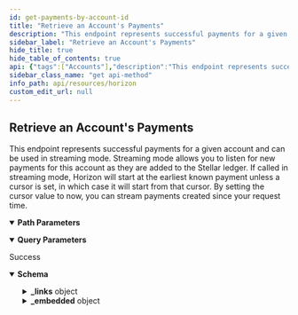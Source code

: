 ```yaml
---
id: get-payments-by-account-id
title: "Retrieve an Account's Payments"
description: "This endpoint represents successful payments for a given account and can be used in streaming mode. Streaming mode allows you to listen for new payments for this account as they are added to the Stellar ledger. If called in streaming mode, Horizon will start at the earliest known payment unless a cursor is set, in which case it will start from that cursor. By setting the cursor value to now, you can stream payments created since your request time."
sidebar_label: "Retrieve an Account's Payments"
hide_title: true
hide_table_of_contents: true
api: {"tags":["Accounts"],"description":"This endpoint represents successful payments for a given account and can be used in streaming mode. Streaming mode allows you to listen for new payments for this account as they are added to the Stellar ledger. If called in streaming mode, Horizon will start at the earliest known payment unless a cursor is set, in which case it will start from that cursor. By setting the cursor value to now, you can stream payments created since your request time.","operationId":"GetPaymentsByAccountId","parameters":[{"name":"account_id","in":"path","required":true,"description":"This account’s public key encoded in a base32 string representation.","schema":{"type":"string","example":"GDMQQNJM4UL7QIA66P7R2PZHMQINWZBM77BEBMHLFXD5JEUAHGJ7R4JZ"}},{"name":"cursor","in":"query","required":false,"description":"A number that points to a specific location in a collection of responses and is pulled from the paging_token value of a record.","schema":{"type":"integer","example":6606617478959105}},{"name":"order","in":"query","required":false,"description":"A designation of the order in which records should appear. Options include asc (ascending) or desc (descending). If this argument isn’t set, it defaults to asc.","schema":{"type":"string","enum":["asc","desc"]}},{"name":"limit","in":"query","required":false,"description":"The maximum number of records returned. The limit can range from 1 to 200 - an upper limit that is hardcoded in Horizon for performance reasons. If this argument isn’t designated, it defaults to 10.","schema":{"type":"integer","example":10}},{"name":"include_failed","in":"query","required":false,"description":"Set to true to include failed operations in results. Options include true and false.","schema":{"type":"boolean","enum":[true,false]}},{"name":"join","in":"query","required":false,"description":"Set to transactions to include the transactions which created each of the operations in the response."}],"x-supports-streaming":true,"responses":{"200":{"description":"Success","content":{"application/json":{"schema":{"allOf":[{"type":"object","properties":{"_links":{"type":"object","properties":{"self":{"type":"object","properties":{"href":{"type":"string","format":"link"},"templated":{"type":"boolean"}},"required":["href"]},"next":{"type":"object","properties":{"href":{"type":"string","format":"link"},"templated":{"type":"boolean"}},"required":["href"]},"prev":{"type":"object","properties":{"href":{"type":"string","format":"link"},"templated":{"type":"boolean"}},"required":["href"]}}}}},{"type":"object","properties":{"_embedded":{"type":"object","properties":{"records":{"type":"array","items":{"type":"object","properties":{"_links":{"type":"object","properties":{"self":{"type":"object","properties":{"href":{"type":"string","format":"link"},"templated":{"type":"boolean"}},"required":["href"]},"transaction":{"type":"object","properties":{"href":{"type":"string","format":"link"},"templated":{"type":"boolean"}},"required":["href"]},"effects":{"type":"object","properties":{"href":{"type":"string","format":"link"},"templated":{"type":"boolean"}},"required":["href"]},"succeeds":{"type":"object","properties":{"href":{"type":"string","format":"link"},"templated":{"type":"boolean"}},"required":["href"]},"precedes":{"type":"object","properties":{"href":{"type":"string","format":"link"},"templated":{"type":"boolean"}},"required":["href"]}},"required":["self","transaction","effects","succeeds","precedes"]},"id":{"type":"string"},"paging_token":{"type":"string"},"transaction_successful":{"type":"boolean"},"source_account":{"type":"string","pattern":"G[A-Z0-9]{55}"},"type":{"type":"string","example":"payment"},"type_i":{"type":"string"},"created_at":{"type":"string"},"transaction_hash":{"type":"string"},"asset_type":{"type":"string"},"asset_code":{"enum":["native","credit_alphanum4","credit_alphanum12"]},"asset_issuer":{"type":"string","pattern":"G[A-Z0-9]{55}"},"from":{"type":"string","pattern":"G[A-Z0-9]{55}"},"to":{"type":"string","pattern":"G[A-Z0-9]{55}"},"amount":{"type":"string"}},"required":["id","paging_token","transaction_successful","source_account","type","type_i","created_at","transaction_hash","asset_type","from","to","amount"]}}}}}}]},"examples":{"RetrieveAnAccountsPayments":{"value":{"_links":{"self":{"href":"https://horizon.stellar.org/accounts/GCNL55IJTH2HX26HLNIGYD2JIQLTBAQL3SVPNZA6PXK7NAVHU423WOTE/payments?cursor=&limit=10&order=asc"},"next":{"href":"https://horizon.stellar.org/accounts/GCNL55IJTH2HX26HLNIGYD2JIQLTBAQL3SVPNZA6PXK7NAVHU423WOTE/payments?cursor=148289273518190684&limit=10&order=asc"},"prev":{"href":"https://horizon.stellar.org/accounts/GCNL55IJTH2HX26HLNIGYD2JIQLTBAQL3SVPNZA6PXK7NAVHU423WOTE/payments?cursor=110694007436259329&limit=10&order=desc"}},"_embedded":{"records":[{"_links":{"self":{"href":"https://horizon.stellar.org/operations/110694007436259329"},"transaction":{"href":"https://horizon.stellar.org/transactions/26c996aa6afb299b6761f2335277196715160ade6aa001a755116448b145d3a7"},"effects":{"href":"https://horizon.stellar.org/operations/110694007436259329/effects"},"succeeds":{"href":"https://horizon.stellar.org/effects?order=desc&cursor=110694007436259329"},"precedes":{"href":"https://horizon.stellar.org/effects?order=asc&cursor=110694007436259329"}},"id":"110694007436259329","paging_token":"110694007436259329","transaction_successful":true,"source_account":"GB44UMO65PK5NWMRP4S2OSZA5BD4ACOW5KQ6TWLLO2MP7S7N5MJ2MJVI","type":"create_account","type_i":0,"created_at":"2019-09-11T13:16:44Z","transaction_hash":"26c996aa6afb299b6761f2335277196715160ade6aa001a755116448b145d3a7","starting_balance":"1.0000000","funder":"GB44UMO65PK5NWMRP4S2OSZA5BD4ACOW5KQ6TWLLO2MP7S7N5MJ2MJVI","account":"GCNL55IJTH2HX26HLNIGYD2JIQLTBAQL3SVPNZA6PXK7NAVHU423WOTE"},{"_links":{"self":{"href":"https://horizon.stellar.org/operations/110694007436259330"},"transaction":{"href":"https://horizon.stellar.org/transactions/26c996aa6afb299b6761f2335277196715160ade6aa001a755116448b145d3a7"},"effects":{"href":"https://horizon.stellar.org/operations/110694007436259330/effects"},"succeeds":{"href":"https://horizon.stellar.org/effects?order=desc&cursor=110694007436259330"},"precedes":{"href":"https://horizon.stellar.org/effects?order=asc&cursor=110694007436259330"}},"id":"110694007436259330","paging_token":"110694007436259330","transaction_successful":true,"source_account":"GB44UMO65PK5NWMRP4S2OSZA5BD4ACOW5KQ6TWLLO2MP7S7N5MJ2MJVI","type":"account_merge","type_i":8,"created_at":"2019-09-11T13:16:44Z","transaction_hash":"26c996aa6afb299b6761f2335277196715160ade6aa001a755116448b145d3a7","account":"GB44UMO65PK5NWMRP4S2OSZA5BD4ACOW5KQ6TWLLO2MP7S7N5MJ2MJVI","into":"GCNL55IJTH2HX26HLNIGYD2JIQLTBAQL3SVPNZA6PXK7NAVHU423WOTE"},{"_links":{"self":{"href":"https://horizon.stellar.org/operations/115354197276323841"},"transaction":{"href":"https://horizon.stellar.org/transactions/c09d4cee993d60d73c80f036666966738a26b8f3b25d7275b93fd995505b5e5b"},"effects":{"href":"https://horizon.stellar.org/operations/115354197276323841/effects"},"succeeds":{"href":"https://horizon.stellar.org/effects?order=desc&cursor=115354197276323841"},"precedes":{"href":"https://horizon.stellar.org/effects?order=asc&cursor=115354197276323841"}},"id":"115354197276323841","paging_token":"115354197276323841","transaction_successful":true,"source_account":"GDV4KECLSZLKRVH4ZTWVAS4I3W2LPAPV66ADFFUZKGIVOTK6GMKGJT53","type":"payment","type_i":1,"created_at":"2019-11-18T19:59:40Z","transaction_hash":"c09d4cee993d60d73c80f036666966738a26b8f3b25d7275b93fd995505b5e5b","asset_type":"native","from":"GDV4KECLSZLKRVH4ZTWVAS4I3W2LPAPV66ADFFUZKGIVOTK6GMKGJT53","to":"GCNL55IJTH2HX26HLNIGYD2JIQLTBAQL3SVPNZA6PXK7NAVHU423WOTE","amount":"688.4065454"},{"_links":{"self":{"href":"https://horizon.stellar.org/operations/117356420835532801"},"transaction":{"href":"https://horizon.stellar.org/transactions/c25dd84798076ee8ea126c78407d61c7e8f3efdf8739274f56b07a7029500b00"},"effects":{"href":"https://horizon.stellar.org/operations/117356420835532801/effects"},"succeeds":{"href":"https://horizon.stellar.org/effects?order=desc&cursor=117356420835532801"},"precedes":{"href":"https://horizon.stellar.org/effects?order=asc&cursor=117356420835532801"}},"id":"117356420835532801","paging_token":"117356420835532801","transaction_successful":true,"source_account":"GDV4KECLSZLKRVH4ZTWVAS4I3W2LPAPV66ADFFUZKGIVOTK6GMKGJT53","type":"payment","type_i":1,"created_at":"2019-12-18T08:23:35Z","transaction_hash":"c25dd84798076ee8ea126c78407d61c7e8f3efdf8739274f56b07a7029500b00","asset_type":"native","from":"GDV4KECLSZLKRVH4ZTWVAS4I3W2LPAPV66ADFFUZKGIVOTK6GMKGJT53","to":"GCNL55IJTH2HX26HLNIGYD2JIQLTBAQL3SVPNZA6PXK7NAVHU423WOTE","amount":"355.3887598"},{"_links":{"self":{"href":"https://horizon.stellar.org/operations/119400713599217665"},"transaction":{"href":"https://horizon.stellar.org/transactions/b9d7c534b5fa168570a5bffe0f2089de150d00bf8cbd19ec93e897c565958f3f"},"effects":{"href":"https://horizon.stellar.org/operations/119400713599217665/effects"},"succeeds":{"href":"https://horizon.stellar.org/effects?order=desc&cursor=119400713599217665"},"precedes":{"href":"https://horizon.stellar.org/effects?order=asc&cursor=119400713599217665"}},"id":"119400713599217665","paging_token":"119400713599217665","transaction_successful":true,"source_account":"GCNL55IJTH2HX26HLNIGYD2JIQLTBAQL3SVPNZA6PXK7NAVHU423WOTE","type":"payment","type_i":1,"created_at":"2020-01-17T20:32:38Z","transaction_hash":"b9d7c534b5fa168570a5bffe0f2089de150d00bf8cbd19ec93e897c565958f3f","asset_type":"credit_alphanum4","asset_code":"USD","asset_issuer":"GDUKMGUGDZQK6YHYA5Z6AY2G4XDSZPSZ3SW5UN3ARVMO6QSRDWP5YLEX","from":"GCNL55IJTH2HX26HLNIGYD2JIQLTBAQL3SVPNZA6PXK7NAVHU423WOTE","to":"GASWJWFRYE55KC7MGANZMMRBK5NPXT3HMPDQ6SEXZN6ZPWYXVVYBFRTE","amount":"84.9410878"},{"_links":{"self":{"href":"https://horizon.stellar.org/operations/147350483860869151"},"transaction":{"href":"https://horizon.stellar.org/transactions/b53cd1d3a95ad2fd7141b3b800e8cd3af1658d2d72b2274d1bd116cf0e58f193"},"effects":{"href":"https://horizon.stellar.org/operations/147350483860869151/effects"},"succeeds":{"href":"https://horizon.stellar.org/effects?order=desc&cursor=147350483860869151"},"precedes":{"href":"https://horizon.stellar.org/effects?order=asc&cursor=147350483860869151"}},"id":"147350483860869151","paging_token":"147350483860869151","transaction_successful":true,"source_account":"GBDSJHAGNQDL2WZ5LBRSIVI6MUHJO6CLKF5XFVUK7GMPUQ4NBLSYVAHX","type":"payment","type_i":1,"created_at":"2021-03-06T19:27:33Z","transaction_hash":"b53cd1d3a95ad2fd7141b3b800e8cd3af1658d2d72b2274d1bd116cf0e58f193","asset_type":"native","from":"GBDSJHAGNQDL2WZ5LBRSIVI6MUHJO6CLKF5XFVUK7GMPUQ4NBLSYVAHX","to":"GCNL55IJTH2HX26HLNIGYD2JIQLTBAQL3SVPNZA6PXK7NAVHU423WOTE","amount":"0.0000001"},{"_links":{"self":{"href":"https://horizon.stellar.org/operations/147354181828010015"},"transaction":{"href":"https://horizon.stellar.org/transactions/1be9f5f3dcd28c4fa70f5f5ed79d7332da14741e55a5abe4132d4c04da7b6f1e"},"effects":{"href":"https://horizon.stellar.org/operations/147354181828010015/effects"},"succeeds":{"href":"https://horizon.stellar.org/effects?order=desc&cursor=147354181828010015"},"precedes":{"href":"https://horizon.stellar.org/effects?order=asc&cursor=147354181828010015"}},"id":"147354181828010015","paging_token":"147354181828010015","transaction_successful":true,"source_account":"GCVZ5PHDFGUV6YXN7I735RE5AJSFOOWPT4A2WHCGTGXOQ6KVWM3TYEQC","type":"payment","type_i":1,"created_at":"2021-03-06T20:49:34Z","transaction_hash":"1be9f5f3dcd28c4fa70f5f5ed79d7332da14741e55a5abe4132d4c04da7b6f1e","asset_type":"native","from":"GCVZ5PHDFGUV6YXN7I735RE5AJSFOOWPT4A2WHCGTGXOQ6KVWM3TYEQC","to":"GCNL55IJTH2HX26HLNIGYD2JIQLTBAQL3SVPNZA6PXK7NAVHU423WOTE","amount":"0.0000001"},{"_links":{"self":{"href":"https://horizon.stellar.org/operations/147355590577238047"},"transaction":{"href":"https://horizon.stellar.org/transactions/ba6bca6dce0c01d9d9cebcc79466c986b18a8cb3b67030f6424b6563778ab947"},"effects":{"href":"https://horizon.stellar.org/operations/147355590577238047/effects"},"succeeds":{"href":"https://horizon.stellar.org/effects?order=desc&cursor=147355590577238047"},"precedes":{"href":"https://horizon.stellar.org/effects?order=asc&cursor=147355590577238047"}},"id":"147355590577238047","paging_token":"147355590577238047","transaction_successful":true,"source_account":"GBDSJHAGNQDL2WZ5LBRSIVI6MUHJO6CLKF5XFVUK7GMPUQ4NBLSYVAHX","type":"payment","type_i":1,"created_at":"2021-03-06T21:19:49Z","transaction_hash":"ba6bca6dce0c01d9d9cebcc79466c986b18a8cb3b67030f6424b6563778ab947","asset_type":"native","from":"GBDSJHAGNQDL2WZ5LBRSIVI6MUHJO6CLKF5XFVUK7GMPUQ4NBLSYVAHX","to":"GCNL55IJTH2HX26HLNIGYD2JIQLTBAQL3SVPNZA6PXK7NAVHU423WOTE","amount":"0.0000001"},{"_links":{"self":{"href":"https://horizon.stellar.org/operations/148286782436462682"},"transaction":{"href":"https://horizon.stellar.org/transactions/74afe177a6ecf466899bbdbd339a796e1995a3c8c4084c556849a702759bb7c1"},"effects":{"href":"https://horizon.stellar.org/operations/148286782436462682/effects"},"succeeds":{"href":"https://horizon.stellar.org/effects?order=desc&cursor=148286782436462682"},"precedes":{"href":"https://horizon.stellar.org/effects?order=asc&cursor=148286782436462682"}},"id":"148286782436462682","paging_token":"148286782436462682","transaction_successful":true,"source_account":"GDAXCWDQAYP2VC2UR2KRLVD7JQYIYMQ7BGFY647BCG4CFANT7JYNSO4S","type":"payment","type_i":1,"created_at":"2021-03-20T12:48:24Z","transaction_hash":"74afe177a6ecf466899bbdbd339a796e1995a3c8c4084c556849a702759bb7c1","asset_type":"native","from":"GDAXCWDQAYP2VC2UR2KRLVD7JQYIYMQ7BGFY647BCG4CFANT7JYNSO4S","to":"GCNL55IJTH2HX26HLNIGYD2JIQLTBAQL3SVPNZA6PXK7NAVHU423WOTE","amount":"0.0000001"},{"_links":{"self":{"href":"https://horizon.stellar.org/operations/148289273518190684"},"transaction":{"href":"https://horizon.stellar.org/transactions/de50646ece611a9fbd2b222b910f020f94e654064d64fd54f50358d3d13e7f49"},"effects":{"href":"https://horizon.stellar.org/operations/148289273518190684/effects"},"succeeds":{"href":"https://horizon.stellar.org/effects?order=desc&cursor=148289273518190684"},"precedes":{"href":"https://horizon.stellar.org/effects?order=asc&cursor=148289273518190684"}},"id":"148289273518190684","paging_token":"148289273518190684","transaction_successful":true,"source_account":"GC2LS7Z564TGWRVCIHTSEIZBO5WUZSNR2MA544FE4JPXMAUMDQI2JR6N","type":"payment","type_i":1,"created_at":"2021-03-20T13:42:07Z","transaction_hash":"de50646ece611a9fbd2b222b910f020f94e654064d64fd54f50358d3d13e7f49","asset_type":"native","from":"GC2LS7Z564TGWRVCIHTSEIZBO5WUZSNR2MA544FE4JPXMAUMDQI2JR6N","to":"GCNL55IJTH2HX26HLNIGYD2JIQLTBAQL3SVPNZA6PXK7NAVHU423WOTE","amount":"0.0000001"}]}}}}}}}},"method":"get","path":"/accounts/{account_id}/payments","servers":[{"url":"https://horizon.stellar.org","description":"The main network"},{"url":"https://horizon-testnet.stellar.org","description":"The test network"}],"info":{"title":"Horizon","version":"0.0.1"},"postman":{"name":"Retrieve an Account's Payments","description":{"content":"This endpoint represents successful payments for a given account and can be used in streaming mode. Streaming mode allows you to listen for new payments for this account as they are added to the Stellar ledger. If called in streaming mode, Horizon will start at the earliest known payment unless a cursor is set, in which case it will start from that cursor. By setting the cursor value to now, you can stream payments created since your request time.","type":"text/plain"},"url":{"path":["accounts",":account_id","payments"],"host":["{{baseUrl}}"],"query":[{"disabled":false,"description":{"content":"A number that points to a specific location in a collection of responses and is pulled from the paging_token value of a record.","type":"text/plain"},"key":"cursor","value":""},{"disabled":false,"description":{"content":"A designation of the order in which records should appear. Options include asc (ascending) or desc (descending). If this argument isn’t set, it defaults to asc.","type":"text/plain"},"key":"order","value":""},{"disabled":false,"description":{"content":"The maximum number of records returned. The limit can range from 1 to 200 - an upper limit that is hardcoded in Horizon for performance reasons. If this argument isn’t designated, it defaults to 10.","type":"text/plain"},"key":"limit","value":""},{"disabled":false,"description":{"content":"Set to true to include failed operations in results. Options include true and false.","type":"text/plain"},"key":"include_failed","value":""},{"description":{"content":"Set to transactions to include the transactions which created each of the operations in the response.","type":"text/plain"},"key":"join","value":""}],"variable":[{"disabled":false,"description":{"content":"(Required) This account’s public key encoded in a base32 string representation.","type":"text/plain"},"type":"any","value":"","key":"account_id"}]},"header":[{"key":"Accept","value":"application/json"}],"method":"GET"}}
sidebar_class_name: "get api-method"
info_path: api/resources/horizon
custom_edit_url: null
---
```



## Retrieve an Account's Payments



This endpoint represents successful payments for a given account and can be used in streaming mode. Streaming mode allows you to listen for new payments for this account as they are added to the Stellar ledger. If called in streaming mode, Horizon will start at the earliest known payment unless a cursor is set, in which case it will start from that cursor. By setting the cursor value to now, you can stream payments created since your request time.

<details style={{"marginBottom":"1rem"}} data-collapsed={false} open={true}><summary style={{}}><strong>Path Parameters</strong></summary><div><ul><ParamsItem className={"paramsItem"} param={{"name":"account_id","in":"path","required":true,"description":"This account’s public key encoded in a base32 string representation.","schema":{"type":"string","example":"GDMQQNJM4UL7QIA66P7R2PZHMQINWZBM77BEBMHLFXD5JEUAHGJ7R4JZ"}}}></ParamsItem></ul></div></details><details style={{"marginBottom":"1rem"}} data-collapsed={false} open={true}><summary style={{}}><strong>Query Parameters</strong></summary><div><ul><ParamsItem className={"paramsItem"} param={{"name":"cursor","in":"query","required":false,"description":"A number that points to a specific location in a collection of responses and is pulled from the paging_token value of a record.","schema":{"type":"integer","example":6606617478959105}}}></ParamsItem><ParamsItem className={"paramsItem"} param={{"name":"order","in":"query","required":false,"description":"A designation of the order in which records should appear. Options include asc (ascending) or desc (descending). If this argument isn’t set, it defaults to asc.","schema":{"type":"string","enum":["asc","desc"]}}}></ParamsItem><ParamsItem className={"paramsItem"} param={{"name":"limit","in":"query","required":false,"description":"The maximum number of records returned. The limit can range from 1 to 200 - an upper limit that is hardcoded in Horizon for performance reasons. If this argument isn’t designated, it defaults to 10.","schema":{"type":"integer","example":10}}}></ParamsItem><ParamsItem className={"paramsItem"} param={{"name":"include_failed","in":"query","required":false,"description":"Set to true to include failed operations in results. Options include true and false.","schema":{"type":"boolean","enum":[true,false]}}}></ParamsItem><ParamsItem className={"paramsItem"} param={{"name":"join","in":"query","required":false,"description":"Set to transactions to include the transactions which created each of the operations in the response."}}></ParamsItem></ul></div></details><div><ApiTabs><TabItem label={"200"} value={"200"}><div>

Success

</div><div><MimeTabs schemaType={"response"}><TabItem label={"application/json"} value={"application/json"}><SchemaTabs><TabItem label={"Schema"} value={"Schema"}><details style={{}} data-collapsed={false} open={true}><summary style={{"textAlign":"left"}}><strong>Schema</strong></summary><div style={{"textAlign":"left","marginLeft":"1rem"}}></div><ul style={{"marginLeft":"1rem"}}><SchemaItem collapsible={true} className={"schemaItem"}><details style={{}}><summary style={{}}><strong>_links</strong><span style={{"opacity":"0.6"}}> object</span></summary><div style={{"marginLeft":"1rem"}}><SchemaItem collapsible={true} className={"schemaItem"}><details style={{}}><summary style={{}}><strong>self</strong><span style={{"opacity":"0.6"}}> object</span></summary><div style={{"marginLeft":"1rem"}}><SchemaItem collapsible={false} name={"href"} required={false} schemaName={"link"} qualifierMessage={undefined} schema={{"type":"string","format":"link"}}></SchemaItem><SchemaItem collapsible={false} name={"templated"} required={false} schemaName={"boolean"} qualifierMessage={undefined} schema={{"type":"boolean"}}></SchemaItem></div></details></SchemaItem><SchemaItem collapsible={true} className={"schemaItem"}><details style={{}}><summary style={{}}><strong>next</strong><span style={{"opacity":"0.6"}}> object</span></summary><div style={{"marginLeft":"1rem"}}><SchemaItem collapsible={false} name={"href"} required={false} schemaName={"link"} qualifierMessage={undefined} schema={{"type":"string","format":"link"}}></SchemaItem><SchemaItem collapsible={false} name={"templated"} required={false} schemaName={"boolean"} qualifierMessage={undefined} schema={{"type":"boolean"}}></SchemaItem></div></details></SchemaItem><SchemaItem collapsible={true} className={"schemaItem"}><details style={{}}><summary style={{}}><strong>prev</strong><span style={{"opacity":"0.6"}}> object</span></summary><div style={{"marginLeft":"1rem"}}><SchemaItem collapsible={false} name={"href"} required={false} schemaName={"link"} qualifierMessage={undefined} schema={{"type":"string","format":"link"}}></SchemaItem><SchemaItem collapsible={false} name={"templated"} required={false} schemaName={"boolean"} qualifierMessage={undefined} schema={{"type":"boolean"}}></SchemaItem></div></details></SchemaItem></div></details></SchemaItem><SchemaItem collapsible={true} className={"schemaItem"}><details style={{}}><summary style={{}}><strong>_embedded</strong><span style={{"opacity":"0.6"}}> object</span></summary><div style={{"marginLeft":"1rem"}}><SchemaItem collapsible={true} className={"schemaItem"}><details style={{}}><summary style={{}}><strong>records</strong><span style={{"opacity":"0.6"}}> object[]</span></summary><div style={{"marginLeft":"1rem"}}><li><div style={{"fontSize":"var(--ifm-code-font-size)","opacity":"0.6","marginLeft":"-.5rem","paddingBottom":".5rem"}}>Array [</div></li><SchemaItem collapsible={true} className={"schemaItem"}><details style={{}}><summary style={{}}><strong>_links</strong><span style={{"opacity":"0.6"}}> object</span></summary><div style={{"marginLeft":"1rem"}}><SchemaItem collapsible={true} className={"schemaItem"}><details style={{}}><summary style={{}}><strong>self</strong><span style={{"opacity":"0.6"}}> object</span></summary><div style={{"marginLeft":"1rem"}}><SchemaItem collapsible={false} name={"href"} required={false} schemaName={"link"} qualifierMessage={undefined} schema={{"type":"string","format":"link"}}></SchemaItem><SchemaItem collapsible={false} name={"templated"} required={false} schemaName={"boolean"} qualifierMessage={undefined} schema={{"type":"boolean"}}></SchemaItem></div></details></SchemaItem><SchemaItem collapsible={true} className={"schemaItem"}><details style={{}}><summary style={{}}><strong>transaction</strong><span style={{"opacity":"0.6"}}> object</span></summary><div style={{"marginLeft":"1rem"}}><SchemaItem collapsible={false} name={"href"} required={false} schemaName={"link"} qualifierMessage={undefined} schema={{"type":"string","format":"link"}}></SchemaItem><SchemaItem collapsible={false} name={"templated"} required={false} schemaName={"boolean"} qualifierMessage={undefined} schema={{"type":"boolean"}}></SchemaItem></div></details></SchemaItem><SchemaItem collapsible={true} className={"schemaItem"}><details style={{}}><summary style={{}}><strong>effects</strong><span style={{"opacity":"0.6"}}> object</span></summary><div style={{"marginLeft":"1rem"}}><SchemaItem collapsible={false} name={"href"} required={false} schemaName={"link"} qualifierMessage={undefined} schema={{"type":"string","format":"link"}}></SchemaItem><SchemaItem collapsible={false} name={"templated"} required={false} schemaName={"boolean"} qualifierMessage={undefined} schema={{"type":"boolean"}}></SchemaItem></div></details></SchemaItem><SchemaItem collapsible={true} className={"schemaItem"}><details style={{}}><summary style={{}}><strong>succeeds</strong><span style={{"opacity":"0.6"}}> object</span></summary><div style={{"marginLeft":"1rem"}}><SchemaItem collapsible={false} name={"href"} required={false} schemaName={"link"} qualifierMessage={undefined} schema={{"type":"string","format":"link"}}></SchemaItem><SchemaItem collapsible={false} name={"templated"} required={false} schemaName={"boolean"} qualifierMessage={undefined} schema={{"type":"boolean"}}></SchemaItem></div></details></SchemaItem><SchemaItem collapsible={true} className={"schemaItem"}><details style={{}}><summary style={{}}><strong>precedes</strong><span style={{"opacity":"0.6"}}> object</span></summary><div style={{"marginLeft":"1rem"}}><SchemaItem collapsible={false} name={"href"} required={false} schemaName={"link"} qualifierMessage={undefined} schema={{"type":"string","format":"link"}}></SchemaItem><SchemaItem collapsible={false} name={"templated"} required={false} schemaName={"boolean"} qualifierMessage={undefined} schema={{"type":"boolean"}}></SchemaItem></div></details></SchemaItem></div></details></SchemaItem><SchemaItem collapsible={false} name={"id"} required={false} schemaName={"string"} qualifierMessage={undefined} schema={{"type":"string"}}></SchemaItem><SchemaItem collapsible={false} name={"paging_token"} required={false} schemaName={"string"} qualifierMessage={undefined} schema={{"type":"string"}}></SchemaItem><SchemaItem collapsible={false} name={"transaction_successful"} required={false} schemaName={"boolean"} qualifierMessage={undefined} schema={{"type":"boolean"}}></SchemaItem><SchemaItem collapsible={false} name={"source_account"} required={false} schemaName={"string"} qualifierMessage={"**Possible values:** Value must match regular expression `G[A-Z0-9]{55}`"} schema={{"type":"string","pattern":"G[A-Z0-9]{55}"}}></SchemaItem><SchemaItem collapsible={false} name={"type"} required={false} schemaName={"string"} qualifierMessage={undefined} schema={{"type":"string","example":"payment"}}></SchemaItem><SchemaItem collapsible={false} name={"type_i"} required={false} schemaName={"string"} qualifierMessage={undefined} schema={{"type":"string"}}></SchemaItem><SchemaItem collapsible={false} name={"created_at"} required={false} schemaName={"string"} qualifierMessage={undefined} schema={{"type":"string"}}></SchemaItem><SchemaItem collapsible={false} name={"transaction_hash"} required={false} schemaName={"string"} qualifierMessage={undefined} schema={{"type":"string"}}></SchemaItem><SchemaItem collapsible={false} name={"asset_type"} required={false} schemaName={"string"} qualifierMessage={undefined} schema={{"type":"string"}}></SchemaItem><SchemaItem collapsible={false} name={"asset_code"} required={false} schemaName={""} qualifierMessage={"**Possible values:** [`native`, `credit_alphanum4`, `credit_alphanum12`]"} schema={{"enum":["native","credit_alphanum4","credit_alphanum12"]}}></SchemaItem><SchemaItem collapsible={false} name={"asset_issuer"} required={false} schemaName={"string"} qualifierMessage={"**Possible values:** Value must match regular expression `G[A-Z0-9]{55}`"} schema={{"type":"string","pattern":"G[A-Z0-9]{55}"}}></SchemaItem><SchemaItem collapsible={false} name={"from"} required={false} schemaName={"string"} qualifierMessage={"**Possible values:** Value must match regular expression `G[A-Z0-9]{55}`"} schema={{"type":"string","pattern":"G[A-Z0-9]{55}"}}></SchemaItem><SchemaItem collapsible={false} name={"to"} required={false} schemaName={"string"} qualifierMessage={"**Possible values:** Value must match regular expression `G[A-Z0-9]{55}`"} schema={{"type":"string","pattern":"G[A-Z0-9]{55}"}}></SchemaItem><SchemaItem collapsible={false} name={"amount"} required={false} schemaName={"string"} qualifierMessage={undefined} schema={{"type":"string"}}></SchemaItem><li><div style={{"fontSize":"var(--ifm-code-font-size)","opacity":"0.6","marginLeft":"-.5rem"}}>]</div></li></div></details></SchemaItem></div></details></SchemaItem></ul></details></TabItem><TabItem label={"Example (from schema)"} value={"Example (from schema)"}><ResponseSamples responseExample={"{\n  \"_links\": {\n    \"self\": {\n      \"href\": \"string\",\n      \"templated\": true\n    },\n    \"next\": {\n      \"href\": \"string\",\n      \"templated\": true\n    },\n    \"prev\": {\n      \"href\": \"string\",\n      \"templated\": true\n    }\n  },\n  \"_embedded\": {\n    \"records\": [\n      {\n        \"_links\": {\n          \"self\": {\n            \"href\": \"string\",\n            \"templated\": true\n          },\n          \"transaction\": {\n            \"href\": \"string\",\n            \"templated\": true\n          },\n          \"effects\": {\n            \"href\": \"string\",\n            \"templated\": true\n          },\n          \"succeeds\": {\n            \"href\": \"string\",\n            \"templated\": true\n          },\n          \"precedes\": {\n            \"href\": \"string\",\n            \"templated\": true\n          }\n        },\n        \"id\": \"string\",\n        \"paging_token\": \"string\",\n        \"transaction_successful\": true,\n        \"source_account\": \"string\",\n        \"type\": \"payment\",\n        \"type_i\": \"string\",\n        \"created_at\": \"string\",\n        \"transaction_hash\": \"string\",\n        \"asset_type\": \"string\",\n        \"asset_issuer\": \"string\",\n        \"from\": \"string\",\n        \"to\": \"string\",\n        \"amount\": \"string\"\n      }\n    ]\n  }\n}"} language={"json"}></ResponseSamples></TabItem><TabItem label={"RetrieveAnAccountsPayments"} value={"RetrieveAnAccountsPayments"}><ResponseSamples responseExample={"{\n  \"_links\": {\n    \"self\": {\n      \"href\": \"https://horizon.stellar.org/accounts/GCNL55IJTH2HX26HLNIGYD2JIQLTBAQL3SVPNZA6PXK7NAVHU423WOTE/payments?cursor=&limit=10&order=asc\"\n    },\n    \"next\": {\n      \"href\": \"https://horizon.stellar.org/accounts/GCNL55IJTH2HX26HLNIGYD2JIQLTBAQL3SVPNZA6PXK7NAVHU423WOTE/payments?cursor=148289273518190684&limit=10&order=asc\"\n    },\n    \"prev\": {\n      \"href\": \"https://horizon.stellar.org/accounts/GCNL55IJTH2HX26HLNIGYD2JIQLTBAQL3SVPNZA6PXK7NAVHU423WOTE/payments?cursor=110694007436259329&limit=10&order=desc\"\n    }\n  },\n  \"_embedded\": {\n    \"records\": [\n      {\n        \"_links\": {\n          \"self\": {\n            \"href\": \"https://horizon.stellar.org/operations/110694007436259329\"\n          },\n          \"transaction\": {\n            \"href\": \"https://horizon.stellar.org/transactions/26c996aa6afb299b6761f2335277196715160ade6aa001a755116448b145d3a7\"\n          },\n          \"effects\": {\n            \"href\": \"https://horizon.stellar.org/operations/110694007436259329/effects\"\n          },\n          \"succeeds\": {\n            \"href\": \"https://horizon.stellar.org/effects?order=desc&cursor=110694007436259329\"\n          },\n          \"precedes\": {\n            \"href\": \"https://horizon.stellar.org/effects?order=asc&cursor=110694007436259329\"\n          }\n        },\n        \"id\": \"110694007436259329\",\n        \"paging_token\": \"110694007436259329\",\n        \"transaction_successful\": true,\n        \"source_account\": \"GB44UMO65PK5NWMRP4S2OSZA5BD4ACOW5KQ6TWLLO2MP7S7N5MJ2MJVI\",\n        \"type\": \"create_account\",\n        \"type_i\": 0,\n        \"created_at\": \"2019-09-11T13:16:44Z\",\n        \"transaction_hash\": \"26c996aa6afb299b6761f2335277196715160ade6aa001a755116448b145d3a7\",\n        \"starting_balance\": \"1.0000000\",\n        \"funder\": \"GB44UMO65PK5NWMRP4S2OSZA5BD4ACOW5KQ6TWLLO2MP7S7N5MJ2MJVI\",\n        \"account\": \"GCNL55IJTH2HX26HLNIGYD2JIQLTBAQL3SVPNZA6PXK7NAVHU423WOTE\"\n      },\n      {\n        \"_links\": {\n          \"self\": {\n            \"href\": \"https://horizon.stellar.org/operations/110694007436259330\"\n          },\n          \"transaction\": {\n            \"href\": \"https://horizon.stellar.org/transactions/26c996aa6afb299b6761f2335277196715160ade6aa001a755116448b145d3a7\"\n          },\n          \"effects\": {\n            \"href\": \"https://horizon.stellar.org/operations/110694007436259330/effects\"\n          },\n          \"succeeds\": {\n            \"href\": \"https://horizon.stellar.org/effects?order=desc&cursor=110694007436259330\"\n          },\n          \"precedes\": {\n            \"href\": \"https://horizon.stellar.org/effects?order=asc&cursor=110694007436259330\"\n          }\n        },\n        \"id\": \"110694007436259330\",\n        \"paging_token\": \"110694007436259330\",\n        \"transaction_successful\": true,\n        \"source_account\": \"GB44UMO65PK5NWMRP4S2OSZA5BD4ACOW5KQ6TWLLO2MP7S7N5MJ2MJVI\",\n        \"type\": \"account_merge\",\n        \"type_i\": 8,\n        \"created_at\": \"2019-09-11T13:16:44Z\",\n        \"transaction_hash\": \"26c996aa6afb299b6761f2335277196715160ade6aa001a755116448b145d3a7\",\n        \"account\": \"GB44UMO65PK5NWMRP4S2OSZA5BD4ACOW5KQ6TWLLO2MP7S7N5MJ2MJVI\",\n        \"into\": \"GCNL55IJTH2HX26HLNIGYD2JIQLTBAQL3SVPNZA6PXK7NAVHU423WOTE\"\n      },\n      {\n        \"_links\": {\n          \"self\": {\n            \"href\": \"https://horizon.stellar.org/operations/115354197276323841\"\n          },\n          \"transaction\": {\n            \"href\": \"https://horizon.stellar.org/transactions/c09d4cee993d60d73c80f036666966738a26b8f3b25d7275b93fd995505b5e5b\"\n          },\n          \"effects\": {\n            \"href\": \"https://horizon.stellar.org/operations/115354197276323841/effects\"\n          },\n          \"succeeds\": {\n            \"href\": \"https://horizon.stellar.org/effects?order=desc&cursor=115354197276323841\"\n          },\n          \"precedes\": {\n            \"href\": \"https://horizon.stellar.org/effects?order=asc&cursor=115354197276323841\"\n          }\n        },\n        \"id\": \"115354197276323841\",\n        \"paging_token\": \"115354197276323841\",\n        \"transaction_successful\": true,\n        \"source_account\": \"GDV4KECLSZLKRVH4ZTWVAS4I3W2LPAPV66ADFFUZKGIVOTK6GMKGJT53\",\n        \"type\": \"payment\",\n        \"type_i\": 1,\n        \"created_at\": \"2019-11-18T19:59:40Z\",\n        \"transaction_hash\": \"c09d4cee993d60d73c80f036666966738a26b8f3b25d7275b93fd995505b5e5b\",\n        \"asset_type\": \"native\",\n        \"from\": \"GDV4KECLSZLKRVH4ZTWVAS4I3W2LPAPV66ADFFUZKGIVOTK6GMKGJT53\",\n        \"to\": \"GCNL55IJTH2HX26HLNIGYD2JIQLTBAQL3SVPNZA6PXK7NAVHU423WOTE\",\n        \"amount\": \"688.4065454\"\n      },\n      {\n        \"_links\": {\n          \"self\": {\n            \"href\": \"https://horizon.stellar.org/operations/117356420835532801\"\n          },\n          \"transaction\": {\n            \"href\": \"https://horizon.stellar.org/transactions/c25dd84798076ee8ea126c78407d61c7e8f3efdf8739274f56b07a7029500b00\"\n          },\n          \"effects\": {\n            \"href\": \"https://horizon.stellar.org/operations/117356420835532801/effects\"\n          },\n          \"succeeds\": {\n            \"href\": \"https://horizon.stellar.org/effects?order=desc&cursor=117356420835532801\"\n          },\n          \"precedes\": {\n            \"href\": \"https://horizon.stellar.org/effects?order=asc&cursor=117356420835532801\"\n          }\n        },\n        \"id\": \"117356420835532801\",\n        \"paging_token\": \"117356420835532801\",\n        \"transaction_successful\": true,\n        \"source_account\": \"GDV4KECLSZLKRVH4ZTWVAS4I3W2LPAPV66ADFFUZKGIVOTK6GMKGJT53\",\n        \"type\": \"payment\",\n        \"type_i\": 1,\n        \"created_at\": \"2019-12-18T08:23:35Z\",\n        \"transaction_hash\": \"c25dd84798076ee8ea126c78407d61c7e8f3efdf8739274f56b07a7029500b00\",\n        \"asset_type\": \"native\",\n        \"from\": \"GDV4KECLSZLKRVH4ZTWVAS4I3W2LPAPV66ADFFUZKGIVOTK6GMKGJT53\",\n        \"to\": \"GCNL55IJTH2HX26HLNIGYD2JIQLTBAQL3SVPNZA6PXK7NAVHU423WOTE\",\n        \"amount\": \"355.3887598\"\n      },\n      {\n        \"_links\": {\n          \"self\": {\n            \"href\": \"https://horizon.stellar.org/operations/119400713599217665\"\n          },\n          \"transaction\": {\n            \"href\": \"https://horizon.stellar.org/transactions/b9d7c534b5fa168570a5bffe0f2089de150d00bf8cbd19ec93e897c565958f3f\"\n          },\n          \"effects\": {\n            \"href\": \"https://horizon.stellar.org/operations/119400713599217665/effects\"\n          },\n          \"succeeds\": {\n            \"href\": \"https://horizon.stellar.org/effects?order=desc&cursor=119400713599217665\"\n          },\n          \"precedes\": {\n            \"href\": \"https://horizon.stellar.org/effects?order=asc&cursor=119400713599217665\"\n          }\n        },\n        \"id\": \"119400713599217665\",\n        \"paging_token\": \"119400713599217665\",\n        \"transaction_successful\": true,\n        \"source_account\": \"GCNL55IJTH2HX26HLNIGYD2JIQLTBAQL3SVPNZA6PXK7NAVHU423WOTE\",\n        \"type\": \"payment\",\n        \"type_i\": 1,\n        \"created_at\": \"2020-01-17T20:32:38Z\",\n        \"transaction_hash\": \"b9d7c534b5fa168570a5bffe0f2089de150d00bf8cbd19ec93e897c565958f3f\",\n        \"asset_type\": \"credit_alphanum4\",\n        \"asset_code\": \"USD\",\n        \"asset_issuer\": \"GDUKMGUGDZQK6YHYA5Z6AY2G4XDSZPSZ3SW5UN3ARVMO6QSRDWP5YLEX\",\n        \"from\": \"GCNL55IJTH2HX26HLNIGYD2JIQLTBAQL3SVPNZA6PXK7NAVHU423WOTE\",\n        \"to\": \"GASWJWFRYE55KC7MGANZMMRBK5NPXT3HMPDQ6SEXZN6ZPWYXVVYBFRTE\",\n        \"amount\": \"84.9410878\"\n      },\n      {\n        \"_links\": {\n          \"self\": {\n            \"href\": \"https://horizon.stellar.org/operations/147350483860869151\"\n          },\n          \"transaction\": {\n            \"href\": \"https://horizon.stellar.org/transactions/b53cd1d3a95ad2fd7141b3b800e8cd3af1658d2d72b2274d1bd116cf0e58f193\"\n          },\n          \"effects\": {\n            \"href\": \"https://horizon.stellar.org/operations/147350483860869151/effects\"\n          },\n          \"succeeds\": {\n            \"href\": \"https://horizon.stellar.org/effects?order=desc&cursor=147350483860869151\"\n          },\n          \"precedes\": {\n            \"href\": \"https://horizon.stellar.org/effects?order=asc&cursor=147350483860869151\"\n          }\n        },\n        \"id\": \"147350483860869151\",\n        \"paging_token\": \"147350483860869151\",\n        \"transaction_successful\": true,\n        \"source_account\": \"GBDSJHAGNQDL2WZ5LBRSIVI6MUHJO6CLKF5XFVUK7GMPUQ4NBLSYVAHX\",\n        \"type\": \"payment\",\n        \"type_i\": 1,\n        \"created_at\": \"2021-03-06T19:27:33Z\",\n        \"transaction_hash\": \"b53cd1d3a95ad2fd7141b3b800e8cd3af1658d2d72b2274d1bd116cf0e58f193\",\n        \"asset_type\": \"native\",\n        \"from\": \"GBDSJHAGNQDL2WZ5LBRSIVI6MUHJO6CLKF5XFVUK7GMPUQ4NBLSYVAHX\",\n        \"to\": \"GCNL55IJTH2HX26HLNIGYD2JIQLTBAQL3SVPNZA6PXK7NAVHU423WOTE\",\n        \"amount\": \"0.0000001\"\n      },\n      {\n        \"_links\": {\n          \"self\": {\n            \"href\": \"https://horizon.stellar.org/operations/147354181828010015\"\n          },\n          \"transaction\": {\n            \"href\": \"https://horizon.stellar.org/transactions/1be9f5f3dcd28c4fa70f5f5ed79d7332da14741e55a5abe4132d4c04da7b6f1e\"\n          },\n          \"effects\": {\n            \"href\": \"https://horizon.stellar.org/operations/147354181828010015/effects\"\n          },\n          \"succeeds\": {\n            \"href\": \"https://horizon.stellar.org/effects?order=desc&cursor=147354181828010015\"\n          },\n          \"precedes\": {\n            \"href\": \"https://horizon.stellar.org/effects?order=asc&cursor=147354181828010015\"\n          }\n        },\n        \"id\": \"147354181828010015\",\n        \"paging_token\": \"147354181828010015\",\n        \"transaction_successful\": true,\n        \"source_account\": \"GCVZ5PHDFGUV6YXN7I735RE5AJSFOOWPT4A2WHCGTGXOQ6KVWM3TYEQC\",\n        \"type\": \"payment\",\n        \"type_i\": 1,\n        \"created_at\": \"2021-03-06T20:49:34Z\",\n        \"transaction_hash\": \"1be9f5f3dcd28c4fa70f5f5ed79d7332da14741e55a5abe4132d4c04da7b6f1e\",\n        \"asset_type\": \"native\",\n        \"from\": \"GCVZ5PHDFGUV6YXN7I735RE5AJSFOOWPT4A2WHCGTGXOQ6KVWM3TYEQC\",\n        \"to\": \"GCNL55IJTH2HX26HLNIGYD2JIQLTBAQL3SVPNZA6PXK7NAVHU423WOTE\",\n        \"amount\": \"0.0000001\"\n      },\n      {\n        \"_links\": {\n          \"self\": {\n            \"href\": \"https://horizon.stellar.org/operations/147355590577238047\"\n          },\n          \"transaction\": {\n            \"href\": \"https://horizon.stellar.org/transactions/ba6bca6dce0c01d9d9cebcc79466c986b18a8cb3b67030f6424b6563778ab947\"\n          },\n          \"effects\": {\n            \"href\": \"https://horizon.stellar.org/operations/147355590577238047/effects\"\n          },\n          \"succeeds\": {\n            \"href\": \"https://horizon.stellar.org/effects?order=desc&cursor=147355590577238047\"\n          },\n          \"precedes\": {\n            \"href\": \"https://horizon.stellar.org/effects?order=asc&cursor=147355590577238047\"\n          }\n        },\n        \"id\": \"147355590577238047\",\n        \"paging_token\": \"147355590577238047\",\n        \"transaction_successful\": true,\n        \"source_account\": \"GBDSJHAGNQDL2WZ5LBRSIVI6MUHJO6CLKF5XFVUK7GMPUQ4NBLSYVAHX\",\n        \"type\": \"payment\",\n        \"type_i\": 1,\n        \"created_at\": \"2021-03-06T21:19:49Z\",\n        \"transaction_hash\": \"ba6bca6dce0c01d9d9cebcc79466c986b18a8cb3b67030f6424b6563778ab947\",\n        \"asset_type\": \"native\",\n        \"from\": \"GBDSJHAGNQDL2WZ5LBRSIVI6MUHJO6CLKF5XFVUK7GMPUQ4NBLSYVAHX\",\n        \"to\": \"GCNL55IJTH2HX26HLNIGYD2JIQLTBAQL3SVPNZA6PXK7NAVHU423WOTE\",\n        \"amount\": \"0.0000001\"\n      },\n      {\n        \"_links\": {\n          \"self\": {\n            \"href\": \"https://horizon.stellar.org/operations/148286782436462682\"\n          },\n          \"transaction\": {\n            \"href\": \"https://horizon.stellar.org/transactions/74afe177a6ecf466899bbdbd339a796e1995a3c8c4084c556849a702759bb7c1\"\n          },\n          \"effects\": {\n            \"href\": \"https://horizon.stellar.org/operations/148286782436462682/effects\"\n          },\n          \"succeeds\": {\n            \"href\": \"https://horizon.stellar.org/effects?order=desc&cursor=148286782436462682\"\n          },\n          \"precedes\": {\n            \"href\": \"https://horizon.stellar.org/effects?order=asc&cursor=148286782436462682\"\n          }\n        },\n        \"id\": \"148286782436462682\",\n        \"paging_token\": \"148286782436462682\",\n        \"transaction_successful\": true,\n        \"source_account\": \"GDAXCWDQAYP2VC2UR2KRLVD7JQYIYMQ7BGFY647BCG4CFANT7JYNSO4S\",\n        \"type\": \"payment\",\n        \"type_i\": 1,\n        \"created_at\": \"2021-03-20T12:48:24Z\",\n        \"transaction_hash\": \"74afe177a6ecf466899bbdbd339a796e1995a3c8c4084c556849a702759bb7c1\",\n        \"asset_type\": \"native\",\n        \"from\": \"GDAXCWDQAYP2VC2UR2KRLVD7JQYIYMQ7BGFY647BCG4CFANT7JYNSO4S\",\n        \"to\": \"GCNL55IJTH2HX26HLNIGYD2JIQLTBAQL3SVPNZA6PXK7NAVHU423WOTE\",\n        \"amount\": \"0.0000001\"\n      },\n      {\n        \"_links\": {\n          \"self\": {\n            \"href\": \"https://horizon.stellar.org/operations/148289273518190684\"\n          },\n          \"transaction\": {\n            \"href\": \"https://horizon.stellar.org/transactions/de50646ece611a9fbd2b222b910f020f94e654064d64fd54f50358d3d13e7f49\"\n          },\n          \"effects\": {\n            \"href\": \"https://horizon.stellar.org/operations/148289273518190684/effects\"\n          },\n          \"succeeds\": {\n            \"href\": \"https://horizon.stellar.org/effects?order=desc&cursor=148289273518190684\"\n          },\n          \"precedes\": {\n            \"href\": \"https://horizon.stellar.org/effects?order=asc&cursor=148289273518190684\"\n          }\n        },\n        \"id\": \"148289273518190684\",\n        \"paging_token\": \"148289273518190684\",\n        \"transaction_successful\": true,\n        \"source_account\": \"GC2LS7Z564TGWRVCIHTSEIZBO5WUZSNR2MA544FE4JPXMAUMDQI2JR6N\",\n        \"type\": \"payment\",\n        \"type_i\": 1,\n        \"created_at\": \"2021-03-20T13:42:07Z\",\n        \"transaction_hash\": \"de50646ece611a9fbd2b222b910f020f94e654064d64fd54f50358d3d13e7f49\",\n        \"asset_type\": \"native\",\n        \"from\": \"GC2LS7Z564TGWRVCIHTSEIZBO5WUZSNR2MA544FE4JPXMAUMDQI2JR6N\",\n        \"to\": \"GCNL55IJTH2HX26HLNIGYD2JIQLTBAQL3SVPNZA6PXK7NAVHU423WOTE\",\n        \"amount\": \"0.0000001\"\n      }\n    ]\n  }\n}"} language={"json"}></ResponseSamples></TabItem></SchemaTabs></TabItem></MimeTabs></div></TabItem></ApiTabs></div>
      